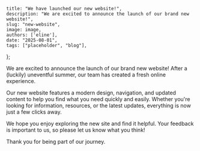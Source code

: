     title: "We have launched our new website!",
    description: "We are excited to announce the launch of our brand new website!",
    slug: "new-website",
    image: image,
    authors: ['eline'],
    date: "2025-08-01",
    tags: ["placeholder", "blog"],
};

We are excited to announce the launch of our brand new website! After a
(luckily) uneventful summer, our team has created a fresh online experience.

Our new website features a modern design, navigation, and updated
content to help you find what you need quickly and easily. Whether you're
looking for information, resources, or the latest updates, everything is now
just a few clicks away.

We hope you enjoy exploring the new site and find it helpful. Your feedback is
important to us, so please let us know what you think!

Thank you for being part of our journey.
